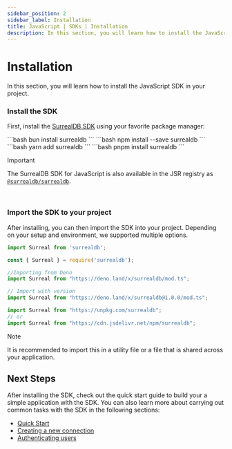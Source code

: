 ```yaml
---
sidebar_position: 2
sidebar_label: Installation
title: JavaScript | SDKs | Installation
description: In this section, you will learn how to install the JavaScript SDK in your project.
---
```


# Installation

In this section, you will learn how to install the JavaScript SDK in your project. 

### Install the SDK

First, install the [SurrealDB SDK](https://npmjs.com/package/surrealdb) using your favorite package manager:


<Tabs groupId="node-package-manager">
  <TabItem value="bun" label="bun">
    ```bash
    bun install surrealdb
    ```
  </TabItem>
  <TabItem value="npm" label="npm" default>
    ```bash
    npm install --save surrealdb
    ```
  </TabItem>
  <TabItem value="yarn" label="yarn">
    ```bash
    yarn add surrealdb
    ```
  </TabItem>
  <TabItem value="pnpm" label="pnpm">
    ```bash
    pnpm install surrealdb
    ```
  </TabItem>
</Tabs>

> [!IMPORTANT]
> The SurrealDB SDK for JavaScript is also available in the JSR registry as [`@surrealdb/surrealdb`](https://jsr.io/@surrealdb/surrealdb).

<br />

### Import the SDK to your project

After installing, you can then import the SDK into your project. Depending on your setup and environment, we supported multiple options.

<Tabs groupId="node-package-manager">
<TabItem value="es6" label="ES6" default>

```ts
import Surreal from 'surrealdb';
```

</TabItem>
<TabItem value="bun" label="CommonJS" >

```ts
const { Surreal } = require('surrealdb');
```

</TabItem>
<TabItem value="deno" label="Deno">

```ts
//Importing from Deno
import Surreal from "https://deno.land/x/surrealdb/mod.ts";

// Import with version 
import Surreal from "https://deno.land/x/surrealdb@1.0.0/mod.ts";
```

</TabItem>
  <TabItem value="CDN" label="CDN">

```ts
import Surreal from "https://unpkg.com/surrealdb";
// or
import Surreal from "https://cdn.jsdelivr.net/npm/surrealdb";
```

  </TabItem>
</Tabs>

> [!NOTE]
> It is recommended to import this in a utility file or a file that is shared across your application.


## Next Steps

After installing the SDK, check out the quick start guide to build your a simple application with the SDK. You can also learn more about carrying out common tasks with the SDK in the following sections:
- [Quick Start](/docs/sdk/javascript/start)
- [Creating a new connection](/docs/sdk/javascript/core/create-a-new-connection)
- [Authenticating users](/docs/sdk/javascript/core/authenticating-users)
